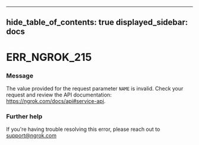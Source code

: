 

---
hide_table_of_contents: true
displayed_sidebar: docs
---


# ERR_NGROK_215

### Message
The value provided for the request parameter `NAME` is invalid. Check your request and review the API documentation: https://ngrok.com/docs/api#service-api.

<ErrorDetails />



### Further help
If you're having trouble resolving this error, please reach out to [support@ngrok.com](mailto:support@ngrok.com?subject=Help%20with%20ERR_NGROK_215)

